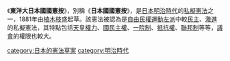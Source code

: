 {{Expand|time=2008-05-18}}
{{Unreferenced |time=2008-10-26T10:56:25+00:00}}

{{japanese|japanese=東洋大日本国国憲按|kana=とうようだいにほんこくこっけんあん|romaji=Tōyō Dai-Nihonkoku Kokken-an}}
《'''東洋大日本國國憲按'''》，別稱《'''日本國國憲按'''》，是[[日本|日本]][[明治時代|明治時代]]的[[私擬憲法|私擬憲法]]之一，1881年由[[植木枝盛|植木枝盛]]起草。該憲法被認為是[[自由民權運動|自由民權運動]][[左派|左派]]中較[[民主|民主]]、[[激進|激進]]的私擬憲法，其特點包括[[日本天皇|天皇]][[權力|權力]]、[[國民主權|國民主權]]、[[一院制|一院制]]、[[抵抗權|抵抗權]]、[[聯邦制|聯邦制]]等等，[[議會|議會]]的權限也較大。

[[category:日本的憲法草案|category:日本的憲法草案]]
[[category:明治時代|category:明治時代]]